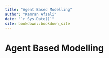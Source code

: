 ```yaml
--- 
title: "Agent Based Modelling"
author: "Kamran Afzali"
date: "`r Sys.Date()`"
site: bookdown::bookdown_site
---
```


# Agent Based Modelling


